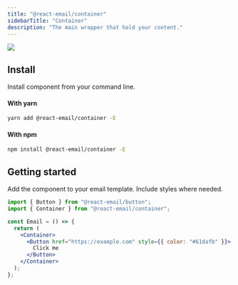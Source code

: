 ```yaml
---
title: "@react-email/container"
sidebarTitle: "Container"
description: "The main wrapper that hold your content."
---
```



<img className="rounded-md" src="/images/components/container.png" />

## Install

Install component from your command line.

#### With yarn

```sh
yarn add @react-email/container -E
```

#### With npm

```sh
npm install @react-email/container -E
```

## Getting started

Add the component to your email template. Include styles where needed.

```jsx
import { Button } from "@react-email/button";
import { Container } from "@react-email/container";

const Email = () => {
  return (
    <Container>
      <Button href="https://example.com" style={{ color: "#61dafb" }}>
        Click me
      </Button>
    </Container>
  );
};
```

<License />

